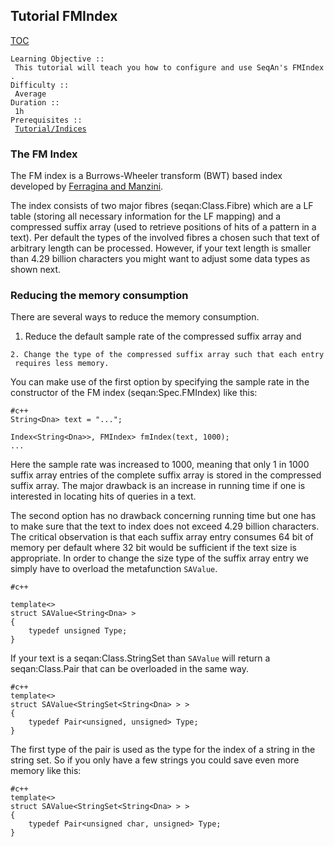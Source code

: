 
== Tutorial FMIndex ==

[[TOC]]

 Learning Objective ::
  This tutorial will teach you how to configure and use SeqAn's FMIndex.
 Difficulty ::
  Average
 Duration ::
  1h
 Prerequisites ::
  [[Tutorial/Indices]]

=== The FM Index ===
The FM index is a Burrows-Wheeler transform (BWT) based index developed by [[Bibliography#FerraginaManzini2001| Ferragina and Manzini]].

The index consists of two major fibres (seqan:Class.Fibre) which are a LF table (storing all necessary information for the LF mapping) and a compressed suffix array (used to retrieve positions of hits of a pattern in a text). Per default the types of the involved fibres a chosen such that text of arbitrary length can be processed. However, if your text length is smaller than 4.29 billion characters you might want to adjust some data types as shown next.

=== Reducing the memory consumption ===
There are several ways to reduce the memory consumption.  

#Reduce the default sample rate of the compressed suffix array and
 2. Change the type of the compressed suffix array such that each entry requires less memory.

You can make use of the first option by specifying the sample rate in the constructor of the FM index (seqan:Spec.FMIndex) like this:

<pre>
#c++
String<Dna> text = "...";

Index<String<Dna>>, FMIndex> fmIndex(text, 1000);
... 
</pre>

Here the sample rate was increased to 1000, meaning that only 1 in 1000 suffix array entries of the complete suffix array is stored in the compressed suffix array. The major drawback is an increase in running time if one is interested in locating hits of queries in a text.

The second option has no drawback concerning running time but one has to make sure that the text to index does not exceed 4.29 billion characters. 
The critical observation is that each suffix array entry consumes 64 bit of memory per default where 32 bit would be sufficient if the text size is appropriate. In order to change the size type of the suffix array entry we simply have to overload the metafunction <tt>SAValue</tt>.

<pre>#c++

template<>
struct SAValue<String<Dna> >
{
    typedef unsigned Type;
} 
</pre>

If your text is a seqan:Class.StringSet than <tt>SAValue</tt> will return a seqan:Class.Pair that can be overloaded in the same way.

<pre>#c++
template<>
struct SAValue<StringSet<String<Dna> > >
{
    typedef Pair<unsigned, unsigned> Type;
} 
</pre>

The first type of the pair is used as the type for the index of a string in the string set. So if you only have a few strings you could save even more memory like this:

<pre>#c++
template<>
struct SAValue<StringSet<String<Dna> > >
{
    typedef Pair<unsigned char, unsigned> Type;
}
</pre>



{{TracNotice|{{PAGENAME}}}}